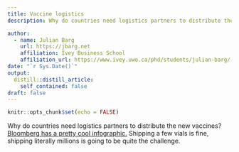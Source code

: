 ```yaml
---
title: Vaccine logistics
description: Why do countries need logistics partners to distribute the new vaccines? [Bloomberg has a pretty cool infographic](https://www.bloomberg.com/graphics/2020-uk-vaccine-logistics/). Shipping a few vials is fine, shipping literally millions is going to be quite the challenge.

author:
  - name: Julian Barg 
    url: https://jbarg.net
    affiliation: Ivey Business School
    affiliation_url: https://www.ivey.uwo.ca/phd/students/julian-barg/
date: "`r Sys.Date()`"
output:
  distill::distill_article:
    self_contained: false
draft: false
---
```



```r
knitr::opts_chunk$set(echo = FALSE)
```

Why do countries need logistics partners to distribute the new vaccines? [Bloomberg has a pretty cool infographic.](https://www.bloomberg.com/graphics/2020-uk-vaccine-logistics/) Shipping a few vials is fine, shipping literally millions is going to be quite the challenge.

